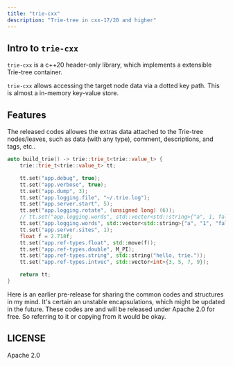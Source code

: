 ```yaml
---
title: "trie-cxx"
description: "Trie-tree in cxx-17/20 and higher"
---
```


## Intro to `trie-cxx`

`trie-cxx` is a c++20 header-only library, which implements a extensible Trie-tree container.

`trie-cxx` allows accessing the target node data via a dotted key path. This is almost a in-memory key-value store.

## Features

The released codes allowes the extras data attached to the Trie-tree nodes/leaves, such as data (with any type), comment, descriptions, and tags, etc..

```cpp
auto build_trie() -> trie::trie_t<trie::value_t> {
	trie::trie_t<trie::value_t> tt;

	tt.set("app.debug", true);
	tt.set("app.verbose", true);
	tt.set("app.dump", 3);
	tt.set("app.logging.file", "~/.trie.log");
	tt.set("app.server.start", 5);
	tt.set("app.logging.rotate", (unsigned long) (6));
	// tt.set("app.logging.words", std::vector<std::string>{"a", 1, false});
	tt.set("app.logging.words", std::vector<std::string>{"a", "1", "false"});
	tt.set("app.server.sites", 1);
	float f = 2.718f;
	tt.set("app.ref-types.float", std::move(f));
	tt.set("app.ref-types.double", M_PI);
	tt.set("app.ref-types.string", std::string("hello, trie."));
	tt.set("app.ref-types.intvec", std::vector<int>{3, 5, 7, 9});

	return tt;
}
```

Here is an earlier pre-release for sharing the common codes and structures in my mind.
It's certain an unstable encapsulations, which might be updated in the future.
These codes are and will be released under Apache 2.0 for free. So referring to it or copying from it would be okay.

## LICENSE

Apache 2.0
